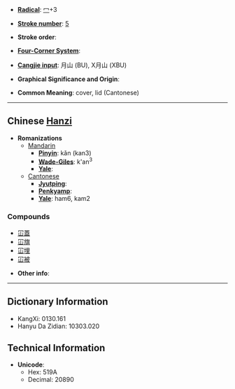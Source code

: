* '''[[Wiktionary:Chinese radical index| Radical]]''': [[Wiktionary:Chinese radical index 冖|冖]]+3

* '''[[Wiktionary:Chinese total strokes index|Stroke number]]''': [[Wiktionary:Chinese total strokes index 5|5]]

* '''Stroke order''': 

* '''[[Wiktionary:Chinese four corner index|Four-Corner System]]''': 

* '''[[Wiktionary:Chinese Cangjie index|Cangjie input]]''': 月山 (BU), X月山 (XBU)

* '''Graphical Significance and Origin''': 

* '''Common Meaning''': cover, lid (Cantonese)

----

== Chinese [[Hanzi]] ==

* '''Romanizations'''
** [[Mandarin]]
*** '''[[Pinyin]]''': kǎn (kan3)
*** '''[[Wade-Giles]]''': k'an<sup>3</sup>
*** '''[[Yale]]''': 
**[[Cantonese]]
***'''[[Jyutping]]''':
***'''[[Penkyamp]]''': 
***'''[[Yale]]''': ham6, kam2

===Compounds===
*[[冚蓋]]
*[[冚旗]]
*[[冚埋]]
*[[冚被]]

* '''Other info''': 

----

== Dictionary Information ==

* KangXi: 0130.161
* Hanyu Da Zidian: 10303.020

== Technical Information ==

* '''Unicode''':
** Hex: 519A
** Decimal: 20890